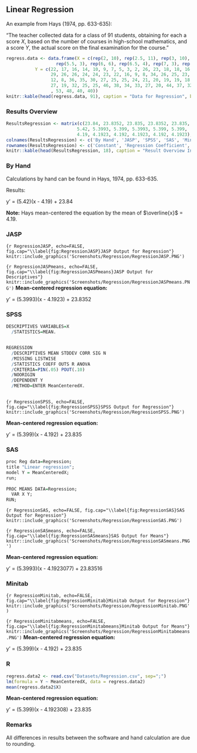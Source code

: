 
## Linear Regression

An example from Hays (1974, pp. 633-635):

"The teacher collected data for a class of 91 students, obtaining for each a score *X*, based on the number of courses in high-school mathematics, and a score *Y*, the actual score on the final examination for the course."

```r
regress.data <- data.frame(X = c(rep(2, 10), rep(2.5, 11), rep(3, 10), rep(3.5, 14), rep(4, 15), rep(4.5, 3), rep(5, 4),
                   rep(5.5, 3), rep(6, 6), rep(6.5, 4), rep(7, 3), rep(7.5, 4), rep(8, 4)),
           Y = c(22, 17, 16, 14, 10, 9, 7, 5, 3, 2, 26, 23, 18, 18, 16, 13, 12, 10, 10, 7, 6,
                 29, 26, 26, 24, 24, 23, 22, 16, 9, 8, 34, 26, 25, 23, 23, 22, 22, 19, 18, 17, 17, 17,
                 12, 8, 36, 35, 30, 27, 25, 25, 24, 21, 20, 19, 19, 18, 18, 12, 3, 28, 27, 16, 41, 32,
                 27, 19, 32, 25, 25, 46, 38, 34, 33, 27, 20, 44, 37, 32, 28, 52, 46, 37, 42, 41, 38, 35
                 , 53, 48, 40, 40))
knitr::kable(head(regress.data, 91), caption = "Data for Regression", booktabs = T)


```


### Results Overview

```r
ResultsRegression <- matrix(c(23.84, 23.8352, 23.835, 23.8352, 23.835, 23.835,
                           5.42, 5.3993, 5.399, 5.3993, 5.399, 5.399,
                           4.19, 4.1923, 4.192, 4.1923, 4.192, 4.1923), ncol=6, byrow = T)
colnames(ResultsRegression) <- c('By Hand', 'JASP', 'SPSS', 'SAS', 'Minitab', 'R')
rownames(ResultsRegression) <- c('Constant', 'Regression Coefficient', '$\\overline{x}$')
knitr::kable(head(ResultsRegression, 18), caption = "Result Overview Independent Factorial ANOVA", booktabs = T)
```

### By Hand
Calculations by hand can be found in Hays, 1974, pp. 633-635.

Results: 

y' = (5.42)(x - 4.19) + 23.84

**Note:** Hays mean-centered the equation by the mean of $\overline{x}$ = 4.19.

### JASP

```{r RegressionJASP, echo=FALSE, fig.cap="\\label{fig:RegressionJASP}JASP Output for Regression"}
knitr::include_graphics('Screenshots/Regression/RegressionJASP.PNG')
```

```{r RegressionJASPmeans, echo=FALSE, fig.cap="\\label{fig:RegressionJASPmeans}JASP Output for Descriptives"}
knitr::include_graphics('Screenshots/Regression/RegressionJASPmeans.PNG')
```
**Mean-centered regression equation:**

y' = (5.3993)(x - 4.1923)  + 23.8352

### SPSS

```r
DESCRIPTIVES VARIABLES=X
  /STATISTICS=MEAN.


REGRESSION
  /DESCRIPTIVES MEAN STDDEV CORR SIG N
  /MISSING LISTWISE
  /STATISTICS COEFF OUTS R ANOVA
  /CRITERIA=PIN(.05) POUT(.10)
  /NOORIGIN 
  /DEPENDENT Y
  /METHOD=ENTER MeanCenteredX.
  
```

```{r RegressionSPSS, echo=FALSE, fig.cap="\\label{fig:RegressionSPSS}SPSS Output for Regression"}
knitr::include_graphics('Screenshots/Regression/RegressionSPSS.PNG')
```

**Mean-centered regression equation:**

y' = (5.399)(x - 4.192)  + 23.835

### SAS
```r
proc Reg data=Regression;
title "Linear regression";
model Y = MeanCenteredX;
run;
	
PROC MEANS DATA=Regression;
  VAR X Y;
RUN;
```


```{r RegressionSAS, echo=FALSE, fig.cap="\\label{fig:RegressionSAS}SAS Output for Regression"}
knitr::include_graphics('Screenshots/Regression/RegressionSAS.PNG')
```

```{r RegressionSASmeans, echo=FALSE, fig.cap="\\label{fig:RegressionSASmeans}SAS Output for Means"}
knitr::include_graphics('Screenshots/Regression/RegressionSASmeans.PNG')
```

**Mean-centered regression equation:**

y' = (5.3993)(x - 4.1923077)  + 23.83516

### Minitab

```{r RegressionMinitab, echo=FALSE, fig.cap="\\label{fig:RegressionMinitab}Minitab Output for Regression"}
knitr::include_graphics('Screenshots/Regression/RegressionMinitab.PNG')
```

```{r RegressionMinitabmeans, echo=FALSE, fig.cap="\\label{fig:RegressionMinitabmeans}Minitab Output for Means"}
knitr::include_graphics('Screenshots/Regression/RegressionMinitabmeans.PNG')
```
**Mean-centered regression equation:**

y' = (5.399)(x - 4.192)  + 23.835

### R

```r
regress.data2 <- read.csv("Datasets/Regression.csv", sep=";")
lm(formula = Y ~ MeanCenteredX, data = regress.data2)
mean(regress.data2$X)
```
**Mean-centered regression equation:**

y' = (5.399)(x - 4.192308)  + 23.835

### Remarks


All differences in results between the software and hand calculation are due to rounding.
